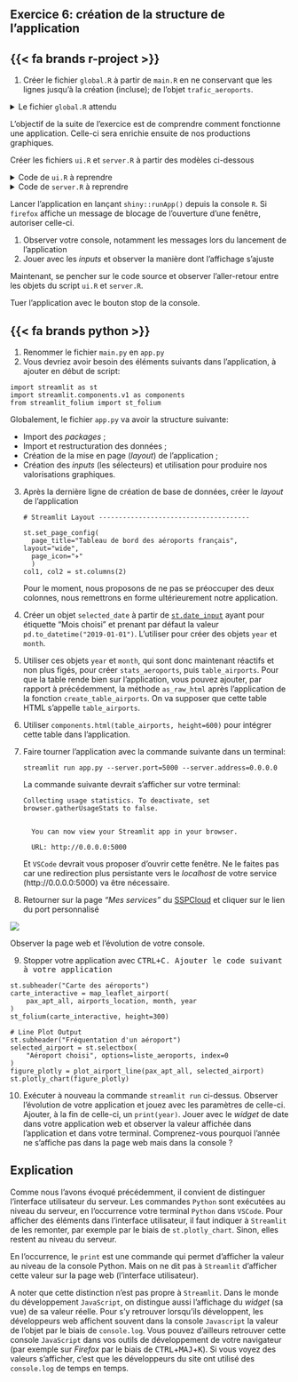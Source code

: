 ::: {.callout-note collapse="false" icon=false}
## `<i class="bi bi-book"></i>`{=html} Exercice 6: création de la structure de l'application

::::: {.panel-tabset group="language"}

## {{< fa brands r-project >}}

1. Créer le fichier `global.R` à partir de `main.R` en ne conservant que les lignes jusqu'à la création (incluse);
de l'objet `trafic_aeroports`.

<details>
<summary>
Le fichier `global.R` attendu
</summary>
```.r
```
</details>

L'objectif de la suite de l'exercice est de comprendre comment fonctionne une
application. Celle-ci sera enrichie ensuite de nos productions graphiques. 

Créer les fichiers `ui.R` et `server.R` à partir des modèles ci-dessous

<details>
<summary>
Code de `ui.R` à reprendre
</summary>
```.r
```
</details>

<details>
<summary>
Code de `server.R` à reprendre
</summary>
```.r
```
</details>


Lancer l'application en lançant `shiny::runApp()` depuis la console `R`. Si `firefox` affiche un message de blocage de l'ouverture d'une fenêtre, autoriser celle-ci. 

1. Observer votre console, notamment les messages lors du lancement de l'application
2. Jouer avec les _inputs_ et observer la manière dont l'affichage s'ajuste

Maintenant, se pencher sur le code source et observer l'aller-retour entre les objets du script `ui.R` et `server.R`. 

Tuer l'application avec le bouton stop de la console. 


## {{< fa brands python >}}

1. Renommer le fichier `main.py` en `app.py`
2. Vous devriez avoir besoin des éléments suivants dans l'application, à ajouter en début de script:

```.python
import streamlit as st
import streamlit.components.v1 as components
from streamlit_folium import st_folium
```

Globalement, le fichier `app.py` va avoir la structure suivante:

- Import des _packages_ ;
- Import et restructuration des données ;
- Création de la mise en page (_layout_) de l'application ;
- Création des _inputs_ (les sélecteurs) et utilisation pour produire nos valorisations graphiques.

3. Après la dernière ligne de création de base de données, créer le _layout_ de l'application

    ```.python
    # Streamlit Layout --------------------------------------
    
    st.set_page_config(
      page_title="Tableau de bord des aéroports français", layout="wide",
      page_icon="✈️"
      )
    col1, col2 = st.columns(2)
    ```

    Pour le moment, nous proposons de ne pas se préoccuper des deux colonnes, nous remettrons en forme ultérieurement notre application.

4. Créer un objet `selected_date` à partir de [`st.date_input`](https://docs.streamlit.io/develop/api-reference/widgets/st.date_input) ayant pour étiquette "Mois choisi" et prenant par défaut la valeur `pd.to_datetime("2019-01-01")`. L'utiliser pour créer des objets `year` et `month`.

5. Utiliser ces objets `year` et `month`, qui sont donc maintenant réactifs et non plus figés, pour créer `stats_aeroports`, puis `table_airports`. Pour que la table rende bien sur l'application, vous pouvez ajouter, par rapport à précédemment, la méthode `as_raw_html` après l'application de la fonction `create_table_airports`. On va supposer que cette table HTML s'appelle `table_airports`.

6. Utiliser `components.html(table_airports, height=600)` pour intégrer cette table dans l'application.

7. Faire tourner l'application avec la commande suivante dans un terminal: 

    ```.python
    streamlit run app.py --server.port=5000 --server.address=0.0.0.0
    ```

    La commande suivante devrait s'afficher sur votre terminal:

    ```.python
    Collecting usage statistics. To deactivate, set browser.gatherUsageStats to false.
    
    
      You can now view your Streamlit app in your browser.
    
      URL: http://0.0.0.0:5000
    ```

    Et `VSCode` devrait vous proposer d'ouvrir cette fenêtre. Ne le faites pas car une redirection plus persistante vers le _localhost_ de votre service (http://0.0.0.0:5000) va être nécessaire. 

8. Retourner sur la page _"Mes services"_ du [SSPCloud](https://datalab.sspcloud.fr/my-services) et cliquer sur le lien du port personnalisé

![](img/lien_perso.png)

Observer la page web et l'évolution de votre console. 

9. Stopper votre application avec <kbd>CTRL<kbd>+<kbd>C<kbd>. Ajouter le code suivant à votre application

```.python
st.subheader("Carte des aéroports")
carte_interactive = map_leaflet_airport(
    pax_apt_all, airports_location, month, year
)
st_folium(carte_interactive, height=300)

# Line Plot Output
st.subheader("Fréquentation d'un aéroport")
selected_airport = st.selectbox(
    "Aéroport choisi", options=liste_aeroports, index=0
)
figure_plotly = plot_airport_line(pax_apt_all, selected_airport)
st.plotly_chart(figure_plotly)
```

10. Exécuter à nouveau la commande `streamlit run` ci-dessus. Observer l'évolution de votre application et jouez avec les paramètres de celle-ci. Ajouter, à la fin de celle-ci, un `print(year)`. Jouer avec le _widget_ de date dans votre application web et observer la valeur affichée dans l'application et dans votre terminal. Comprenez-vous pourquoi l'année ne s'affiche pas dans la page web mais dans la console ? 

:::::: {.callout-tip}
## Explication

Comme nous l'avons évoqué précédemment, il convient de distinguer l'interface utilisateur du serveur. Les commandes `Python` sont exécutées au niveau du serveur, en l'occurrence votre terminal `Python` dans `VSCode`.  Pour afficher des éléments dans l'interface utilisateur, il faut indiquer à `Streamlit` de les remonter, par exemple par le biais de `st.plotly_chart`. Sinon, elles restent au niveau du serveur. 

En l'occurrence, le `print` est une commande qui permet d'afficher la valeur au niveau de la console Python. Mais on ne dit pas à `Streamlit` d'afficher cette valeur sur la page web (l'interface utilisateur). 

A noter que cette distinction n'est pas propre à `Streamlit`. Dans le monde du développement `JavaScript`, on distingue aussi l'affichage du _widget_ (sa vue) de sa valeur réelle. Pour s'y retrouver lorsqu'ils développent, les développeurs web affichent souvent dans la console `Javascript` la valeur de l'objet par le biais de `console.log`. Vous pouvez d'ailleurs retrouver cette console `JavaScript` dans vos outils de développement de votre navigateur (par exemple sur _Firefox_ par le biais de <kbd>CTRL</kbd>+<kbd>MAJ</kbd>+<kbd>K</kbd>). Si vous voyez des valeurs s'afficher, c'est que les développeurs du site ont utilisé des `console.log` de temps en temps. 

::::::

:::::


:::
